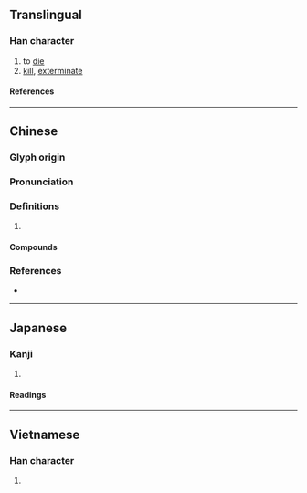{{character info/new}}
==Translingual==

===Han character===
{{Han char|rn=78|rad=歹|as=12|sn=16|four=14218|canj=MNGBT|ids=⿰歹壹}}

# to [[die]]
# [[kill]], [[exterminate]]

====References====
{{Han ref|kx=0583.250|dkj=16629|dj=0976.130|hdz=21394.080|uh=6BAA}}

----

==Chinese==
{{zh-forms}}

===Glyph origin===
{{Han etym}}

===Pronunciation===
{{zh-pron
|m=yì
|c=ji3,ai3
|mc=y
|oc=y
|cat=
}}

===Definitions===
{{zh-hanzi}}

# {{rfdef|zh}}

====Compounds====
{{zh-der|摧堅殪敵}}

===References===
* {{R:yue:Hanzi}}

----

==Japanese==

===Kanji===
{{ja-kanji|grade=|rs=歹12}}

# {{defn|lang=ja|sort=歹12}}

====Readings====
{{ja-readings
|on=えい
|kun=たおす
}}

----

==Vietnamese==

===Han character===
{{vi-readings|rs=歹12|reading=ế}}

# {{defn|lang=vi|sort=歹12}}
